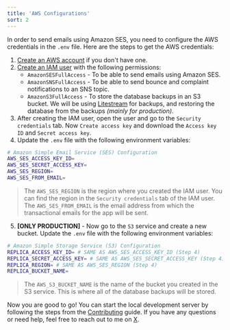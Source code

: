 ```yaml
---
title: 'AWS Configurations'
sort: 2
---
```


In order to send emails using Amazon SES, you need to configure the AWS credentials in the `.env` file. Here are the steps to get the AWS credentials:

1. [Create an AWS account](https://go.mly.fyi/mly-signup-aws) if you don't have one.
2. [Create an IAM user](https://go.mly.fyi/mly-iam-user) with the following permissions:
   - `AmazonSESFullAccess` - To be able to send emails using Amazon SES.
   - `AmazonSNSFullAccess` - To be able to send bounce and complaint notifications to an SNS topic.
   - `AmazonS3FullAccess` - To store the database backups in an S3 bucket. We will be using [Litestream](https://litestream.io/install/) for backups, and restoring the database from the backups _(mainly for production)_.
3. After creating the IAM user, open the user and go to the `Security credentials` tab. Now `Create access key` and download the `Access key ID` and `Secret access key`.
4. Update the `.env` file with the following environment variables:

```bash
# Amazon Simple Email Service (SES) Configuration
AWS_SES_ACCESS_KEY_ID=
AWS_SES_SECRET_ACCESS_KEY=
AWS_SES_REGION=
AWS_SES_FROM_EMAIL=
```

> The `AWS_SES_REGION` is the region where you created the IAM user. You can find the region in the `Security credentials` tab of the IAM user. The `AWS_SES_FROM_EMAIL` is the email address from which the transactional emails for the app will be sent.

5. **[ONLY PRODUCTION]** - Now go to the `S3` service and create a new bucket. Update the `.env` file with the following environment variables:

```bash
# Amazon Simple Storage Service (S3) Configuration
REPLICA_ACCESS_KEY_ID= # SAME AS AWS_SES_ACCESS_KEY_ID (Step 4)
REPLICA_SECRET_ACCESS_KEY= # SAME AS AWS_SES_SECRET_ACCESS_KEY (Step 4)
REPLICA_REGION= # SAME AS AWS_SES_REGION (Step 4)
REPLICA_BUCKET_NAME=
```

> The `AWS_S3_BUCKET_NAME` is the name of the bucket you created in the S3 service. This is where all of the database backups will be stored.

Now you are good to go! You can start the local development server by following the steps from the [Contributing](/docs/contributing) guide. If you have any questions or need help, feel free to reach out to me on [X](https://x.com/imarikchakma).
